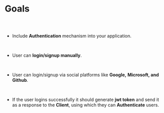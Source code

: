 
<Meta />



# Goals

##

<br/>

* Include **Authentication** mechanism into your application.

<br/>

* User can **login/signup manually**.

<br/>

* User can login/signup via social platforms like **Google,**
  **Microsoft, and Github**.

<br/>

* If the user logins successfully it should generate **jwt token**
  and send it as a response to the **Client**, using which they can
  **Authenticate** users.

